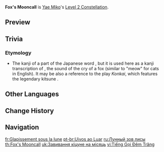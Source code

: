 {{Constellation Infobox
|image       = Constellation Fox's Mooncall.png
|description = Sesshou Sakura start at Level 2 when created, their max level is increased to 4, and their attack range is increased by 60%.
|level       = 2
|character   = Yae Miko
}}
'''Fox's Mooncall''' is [[Yae Miko]]'s [[Level 2 Constellation]].

==Preview==
{{Preview
|file=Yakan Evocation Sesshou Sakura C2 Preview
|caption=Sesshou Sakura's appearance at levels 4, 3, and 2 respectively
}}

==Trivia==
===Etymology===
{{See also|Meditations of a Yako#Trivia}}
* The kanji of a part of the Japanese word {{ja|吼噦|rm=konkai|tl=to roar and hiccup}}, but it is used here as a kanji transcription of {{ja|こんこん|rm=konkon}}, the sound of the cry of a fox (similar to "meow" for cats in English). It may be also a reference to the ''{{w|Kyōgen|kyougen}}'' play ''Konkai'', which features the legendary kitsune {{w|Hakuzōsu|Hakuzousu}}.

==Other Languages==
{{Other Languages
|en      = Fox's Mooncall
|zhs     = 望月吼哕声
|zhs_rm  = Wàngyuè Hǒuyuě Shēng{{Assumed}}
|zht     = 望月吼噦聲
|zht_rm  = Suìyuè Hǒuyuě Shēng{{Assumed}}
|zh_tl   = Full Moon Fox-Howling Voice
|zh_note = 吼哕 (trad. 吼噦) literally means "to roar and vomit" in Chinese (possibly synonymous with 呕吼 ǒuhǒu, lit. "vomiting-roar" or fig. "howling of a beast") but probably it follows the Japanese sense here. The name in the traditional character version differs from that in the simplified one, possibly meaning "Fox-Crying Voice to Passing Years."
|ja      = 望月之吼噦
|ja_rm   = Bougetsu no Konkai{{Assumed}}
|ja_tl   = Fox-Howling at Full Moon
|ko      = 달을 향한 포효
|ko_rm   = Dal-eul Hyanghan Pohyo
|ko_tl   = Roar to the Moon
|es      = Aullido lunar
|es_tl   = Lunar Howling
|fr      = Glapissement sous la lune
|fr_tl   = Yelp Under the Moon
|ru      = Лунный зов лисы
|ru_tl   = Fox's Mooncall
|th      = Fox's Mooncall
|vi      = Tiếng Gọi Đêm Trăng
|vi_tl   = Moon Night Call
|de      = Mondgesang der Kitsune
|de_tl   = Moonsong of the Kitsune
|id      = Fox's Mooncall
|pt      = Uivos ao Luar
|pt_tl   = Howls in the Moonlight
|tr      = Tilkinin Ay Çağrısı
|tr_tl   = 
|it      = Richiamo della luna
|it_tl   = Call of the Moon
}}

==Change History==
{{Change History|2.5}}

==Navigation==
{{Talent Navbox|Yae Miko}}

[[fr:Glapissement sous la lune]]
[[pt-br:Uivos ao Luar]]
[[ru:Лунный зов лисы]]
[[th:Fox's Mooncall]]
[[uk:Завивання кіцуне на місяць]]
[[vi:Tiếng Gọi Đêm Trăng]]